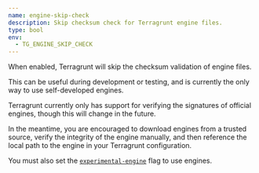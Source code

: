 ```yaml
---
name: engine-skip-check
description: Skip checksum check for Terragrunt engine files.
type: bool
env:
  - TG_ENGINE_SKIP_CHECK
---
```


When enabled, Terragrunt will skip the checksum validation of engine files.

This can be useful during development or testing, and is currently the only way to use self-developed engines.

Terragrunt currently only has support for verifying the signatures of official engines, though this will change in the future.

In the meantime, you are encouraged to download engines from a trusted source, verify the integrity of the engine manually, and then reference the local path to the engine in your Terragrunt configuration.

You must also set the [`experimental-engine`](/docs/reference/cli/commands/run#experimental-engine) flag to use engines.
